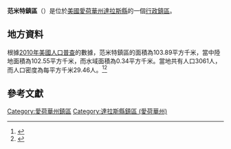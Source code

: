 {{noteTA
|G1=USState
|G2=地名
|G3=Unit
}}
{{Infobox settlement
|official_name            = 范米特鎮區
|native_name = Van Meter Township
|settlement_type          = [[行政鎮區|行政鎮區]]
|image_skyline            = 
|imagesize                = 
|image_map                = Map highlighting Van Meter Township, Dallas County, Iowa.svg
|mapsize                  = 250px
|pushpin_map  =USA Iowa
|pushpin_label = 范米特鎮區
|pushpin_label_position   = top
|pushpin_map_caption      = 范米特鎮區在愛荷華州的位置
|subdivision_type         = [[世界政區索引|國家]]
|subdivision_type1        = [[美国州份|州份]]
|subdivision_type2        = [[愛荷華州行政区划|縣]]
|subdivision_name         = [[美国|美国]]
|subdivision_name1        = [[愛荷華州|愛荷華州]]
|subdivision_name2        = [[達拉斯縣_(愛荷華州)|達拉斯縣]]
|elevation_ft             = 919
|elevation_m              = 280
|timezone                 = [[北美中部時區|北美中部時區]]
|area_total_km2           = 103.89
|area_land_km2            = 102.55
|area_water_km2           = 0.34
|area_total_sq_mi         = 
|area_land_sq_mi          = 
|area_water_sq_mi         = 
|population_as_of         = [[2010年美國人口普查|2010]]
|population_footnotes     = 
|population_total         = 3061
|population_density_km2   = auto
|population_density_sq_mi = auto
|utc_offset               = -6
|coordinates              = {{coord|41|33|13|N|93|57|15|W|type:city_region:US-AL_source:GNS-enwiki|display=inline,title}}
| coor_pinpoint           = 
| coordinates_footnotes   = 
|timezone_DST             = CDT
|utc_offset_DST           = -5
|postal_code_type         = [[美國郵區編號|郵區編號]]
|postal_code              = 
|area_code                = {{link-en|电话区号515|Area code 515|515}}
|blank_name = [[地名信息系统|GNIS ID]]
|blank_info = 468859
}}
'''范米特鎮區'''（{{lang-en|Van Meter Township}}）是位於[[美國|美國]][[愛荷華州|愛荷華州]][[達拉斯縣_(愛荷華州)|達拉斯縣]]的一個[[行政鎮區|行政鎮區]]。

== 地方資料 ==
根據[[2010年美國人口普查|2010年美國人口普查]]的數據，范米特鎮區的面積為103.89平方千米，當中陸地面積為102.55平方千米，而水域面積為0.34平方千米。當地共有人口3061人，而人口密度為每平方千米29.46人。<ref name="GR8">{{cite web|url=http://factfinder2.census.gov|publisher=[[美国人口调查局|美国人口调查局]]|accessdate=2011-05-14|title=American FactFinder}}</ref><ref>{{cite web|url=https://www.citypopulation.de/en/usa/iowa/admin/|title=USA: Iowa (Counties and Townships) - City Population}}</ref>

== 參考文獻 ==
{{reflist}}

{{達拉斯縣 (愛荷華州)}}

{{DEFAULTSORT:Van Meter Township}}
[[Category:愛荷華州鎮區|Category:愛荷華州鎮區]]
[[Category:達拉斯縣鎮區_(愛荷華州)|Category:達拉斯縣鎮區 (愛荷華州)]]

{{Iowa-geo-stub}}